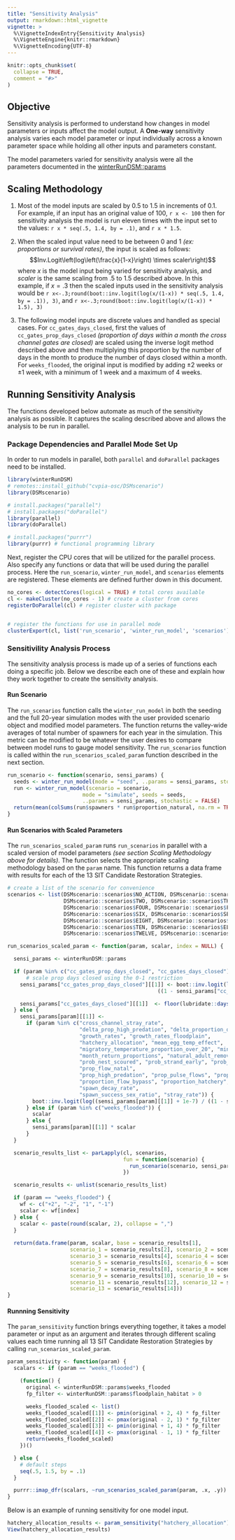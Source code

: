 ```yaml
---
title: "Sensitivity Analysis"
output: rmarkdown::html_vignette
vignette: >
  %\VignetteIndexEntry{Sensitivity Analysis}
  %\VignetteEngine{knitr::rmarkdown}
  %\VignetteEncoding{UTF-8}
---
```


```r
knitr::opts_chunk$set(
  collapse = TRUE,
  comment = "#>"
)
```

## Objective

Sensitivity analysis is performed to understand how changes in model parameters or inputs affect the model output. A **One-way** sensitivity analysis varies each model parameter or input individually across a known parameter space while holding all other inputs and parameters constant. 

The model parameters varied for sensitivity analysis were all the parameters 
documented in the [winterRunDSM::params](https://cvpia-osc.github.io/winterRunDSM/reference/params.html) 

## Scaling Methodology 

1. Most of the model inputs are scaled by 0.5 to 1.5 in increments of 0.1. 
  For example, if an input has an original value of 100, `r x <- 100` then for sensitivity analysis the model is run eleven times with the input set to the values: `r x * seq(.5, 1.4, by = .1)`, and `r x * 1.5`. 

2. When the scaled input value need to be between 0 and 1 _(ex: proportions or survival rates)_, the input is scaled as follows:
  $$Inv.Logit\left(log\left(\frac{x}{1-x}\right) \times scaler\right)$$
  where $x$ is the model input being varied for sensitivity analysis, and $scaler$ is the
same scaling from .5 to 1.5 described above. In this example, if $x = .3$ then the scaled
inputs used in the sensitivity analysis would be `r x<-.3;round(boot::inv.logit(log(x/(1-x)) * seq(.5, 1.4, by = .1)), 3)`, and `r x<-.3;round(boot::inv.logit(log(x/(1-x)) * 1.5), 3)`

3. The following model inputs are discrete values and handled as special cases. 
  For `cc_gates_days_closed`, first the values of `cc_gates_prop_days_closed`
_(proportion of days within a month the cross channel gates are closed)_ are scaled using the inverse logit method described above and then multiplying this proportion by the number of days in the month to produce the number of days closed within a month. 
  For `weeks_flooded`, the original input is modified by adding $\pm 2$ weeks or $\pm 1$ week, with a minimum of 1 week and a maximum of 4 weeks.

## Running Sensitivity Analysis

The functions developed below automate as much of the sensitivity analysis as possible. It
captures the scaling described above and allows the analysis to be run in parallel.

### Package Dependencies and Parallel Mode Set Up

In order to run models in parallel, both `parallel` and `doParallel` packages need to 
be installed.

```r
library(winterRunDSM)
# remotes::install_github("cvpia-osc/DSMscenario")
library(DSMscenario)

# install.packages("parallel")
# install.packages("doParallel")
library(parallel)
library(doParallel)

# install.packages("purrr")
library(purrr) # functional programming library
```

Next, register the CPU cores that will be utilized for the parallel process. Also specify any functions or data that will be used during the parallel process. Here the `run_scenario`, `winter_run_model`, and `scenarios` elements are registered. These elements are defined further down in this document.

```r
no_cores <- detectCores(logical = TRUE) # total cores available
cl <- makeCluster(no_cores - 1) # create a cluster from cores
registerDoParallel(cl) # register cluster with package


# register the functions for use in parallel mode
clusterExport(cl, list('run_scenario', 'winter_run_model', 'scenarios'))
```

### Sensitivility Analysis Process

The sensitivity analysis process is made up of a series of functions each doing a
specific job. Below we describe each one of these and explain how they work 
together to create the sensitivity analysis. 

#### Run Scenario

The `run_scenarios` function calls the `winter_run_model` in both the seeding and the full 20-year simulation modes with the user provided scenario object and modified model parameters. The function returns the valley-wide averages of total number of spawners for each year in the simulation. This metric can be modified to be whatever the user desires to compare between model runs to gauge model sensitivity. The `run_scenarios` function is called within
the `run_scenarios_scaled_param` function described in the next section.

```r
run_scenario <- function(scenario, sensi_params) {
  seeds <- winter_run_model(mode = "seed", ..params = sensi_params, stochastic = FALSE)
  run <- winter_run_model(scenario = scenario,
                        mode = "simulate", seeds = seeds,
                        ..params = sensi_params, stochastic = FALSE)
  return(mean(colSums(run$spawners * run$proportion_natural, na.rm = TRUE)))
}
```

#### Run Scenarios with Scaled Parameters

The `run_scenarios_scaled_param` runs `run_scenarios` in parallel with a scaled version 
of model parameters _(see section Scaling Methodology above for details)_. The function selects the appropriate scaling methodology based on the `param` name. This function returns a data frame with 
results for each of the 13 SIT Candidate Restoration Strategies.

```r
# create a list of the scenario for convenience
scenarios <- list(DSMscenario::scenarios$NO_ACTION, DSMscenario::scenarios$ONE,
                  DSMscenario::scenarios$TWO, DSMscenario::scenarios$THREE,
                  DSMscenario::scenarios$FOUR, DSMscenario::scenarios$FIVE,
                  DSMscenario::scenarios$SIX, DSMscenario::scenarios$SEVEN,
                  DSMscenario::scenarios$EIGHT, DSMscenario::scenarios$NINE,
                  DSMscenario::scenarios$TEN, DSMscenario::scenarios$ELEVEN,
                  DSMscenario::scenarios$TWELVE, DSMscenario::scenarios$THIRTEEN)

run_scenarios_scaled_param <- function(param, scalar, index = NULL) {

  sensi_params <- winterRunDSM::params

  if (param %in% c("cc_gates_prop_days_closed", "cc_gates_days_closed")) {
      # scale prop days closed using the 0-1 restriction
    sensi_params["cc_gates_prop_days_closed"][[1]] <- boot::inv.logit(log((sensi_params["cc_gates_prop_days_closed"][[1]] + 1e-7) /
                                                ((1 - sensi_params["cc_gates_prop_days_closed"][[1]]) + 1e-7)) * scalar)

    sensi_params["cc_gates_days_closed"][[1]]  <- floor(lubridate::days_in_month(1:12) * sensi_params["cc_gates_prop_days_closed"][[1]])
  } else {
    sensi_params[param][[1]] <-
      if (param %in% c("cross_channel_stray_rate",
                       "delta_prop_high_predation", "delta_proportion_diverted",
                       "growth_rates", "growth_rates_floodplain",
                       "hatchery_allocation", "mean_egg_temp_effect",
                       "migratory_temperature_proportion_over_20", "min_survival_rate",
                       "month_return_proportions", "natural_adult_removal_rate",
                       "prob_nest_scoured", "prob_strand_early", "prob_strand_late",
                       "prop_flow_natal",
                       "prop_high_predation", "prop_pulse_flows", "proportion_diverted",
                       "proportion_flow_bypass", "proportion_hatchery", "rear_decay_rate",
                       "spawn_decay_rate",
                       "spawn_success_sex_ratio", "stray_rate")) {
        boot::inv.logit(log((sensi_params[param][[1]] + 1e-7) / ((1 - sensi_params[param][[1]]) + 1e-7)) * scalar)
      } else if (param %in% c("weeks_flooded")) {
        scalar
      } else {
        sensi_params[param][[1]] * scalar
      }
  }

  scenario_results_list <- parLapply(cl, scenarios,
                                     fun = function(scenario) {
                                       run_scenario(scenario, sensi_params)
                                     })

  scenario_results <- unlist(scenario_results_list)

  if (param == "weeks_flooded") {
    wf <- c("+2", "-2", "1", "-1")
    scalar <- wf[index]
  } else {
    scalar <- paste(round(scalar, 2), collapse = ",")
  }
  
  return(data.frame(param, scalar, base = scenario_results[1],
                    scenario_1 = scenario_results[2], scenario_2 = scenario_results[3],
                    scenario_3 = scenario_results[4], scenario_4 = scenario_results[5],
                    scenario_5 = scenario_results[6], scenario_6 = scenario_results[7],
                    scenario_7 = scenario_results[8], scenario_8 = scenario_results[9],
                    scenario_9 = scenario_results[10], scenario_10 = scenario_results[11],
                    scenario_11 = scenario_results[12], scenario_12 = scenario_results[13],
                    scenario_13 = scenario_results[14]))
}
```

#### Runnning Sensitivity

The `param_sensitivity` function brings everything together, it takes a model parameter or input as an argument and iterates through different scaling values each time running all 13 SIT Candidate Restoration Strategies by calling `run_scenarios_scaled_param`. 

```r
param_sensitivity <- function(param) {
  scalars <- if (param == "weeks_flooded") {

    (function() {
      original <- winterRunDSM::params$weeks_flooded
      fp_filter <- winterRunDSM::params$floodplain_habitat > 0

      weeks_flooded_scaled <- list()
      weeks_flooded_scaled[[1]] <- pmin(original + 2, 4) * fp_filter
      weeks_flooded_scaled[[2]] <- pmax(original - 2, 1) * fp_filter
      weeks_flooded_scaled[[3]] <- pmin(original + 1, 4) * fp_filter
      weeks_flooded_scaled[[4]] <- pmax(original - 1, 1) * fp_filter
      return(weeks_flooded_scaled)
    })()

  } else {
    # default steps
    seq(.5, 1.5, by = .1)
  }

  purrr::imap_dfr(scalars, ~run_scenarios_scaled_param(param, .x, .y))
}
```

Below is an example of running sensitivity for one model input. 
```r
hatchery_allocation_results <- param_sensitivity("hatchery_allocation")
View(hatchery_allocation_results)
```















